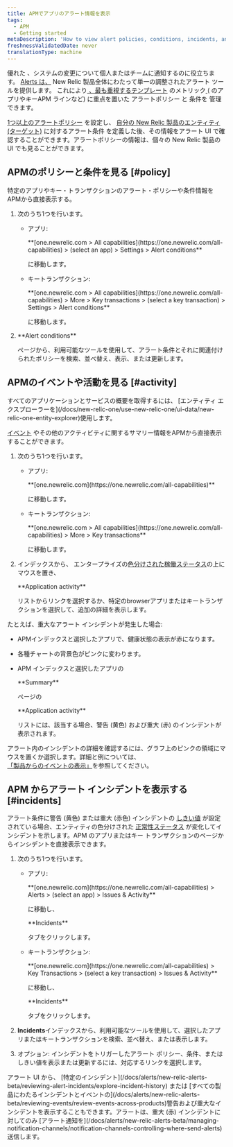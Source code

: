 ```yaml
---
title: APMでアプリのアラート情報を表示
tags:
  - APM
  - Getting started
metaDescription: 'How to view alert policies, conditions, incidents, and other activity and events directly from APM.'
freshnessValidatedDate: never
translationType: machine
---
```


優れた<InlinePopover type="alerts"/> 、システムの変更について個人またはチームに通知するのに役立ちます。 [Alerts は、](/docs/alerts/new-relic-alerts-beta/getting-started/new-relic-alerts) New Relic 製品全体にわたって単一の調整されたアラート ツールを提供します。 これにより[ 、最も重視するテンプレート](/docs/alerts/new-relic-alerts-beta/getting-started/alerts-glossary#alert-policy) [](/docs/alerts/new-relic-alerts-beta/getting-started/alerts-glossary#alert-condition)のメトリック[ ](/docs/alerts/new-relic-alerts-beta/getting-started/alerts-glossary#alert-entity)( のアプリやキーAPM ラインなど) に重点を置いた アラートポリシー と 条件を 管理できます。

[1つ以上のアラートポリシー](/docs/alerts/new-relic-alerts-beta/configuring-alert-policies/name-or-rename-alert-policy) を設定し、 [自分の New Relic ](/docs/alerts/new-relic-alerts-beta/configuring-alert-policies/define-alert-conditions)[製品のエンティティ (ターゲット)](/docs/alerts/new-relic-alerts-beta/configuring-alert-policies/select-product-targets-alert-condition) に対するアラート条件 を定義した後、その情報をアラート UI で確認することができます。アラートポリシーの情報は、個々の New Relic 製品の UI でも見ることができます。

## APMのポリシーと条件を見る [#policy]

特定のアプリやキー・トランザクションのアラート・ポリシーや条件情報をAPMから直接表示する。

1. 次のうち1つを行います。

   * アプリ:

     <DNT>
       **[one.newrelic.com > All capabilities](https://one.newrelic.com/all-capabilities) > (select an app) > Settings > Alert conditions**
     </DNT>

     に移動します。

   * キートランザクション:

     <DNT>
       **[one.newrelic.com > All capabilities](https://one.newrelic.com/all-capabilities) > More > Key transactions > (select a key transaction) > Settings > Alert conditions**
     </DNT>

     に移動します。

2. <DNT>
     **Alert conditions**
   </DNT>

   ページから、利用可能なツールを使用して、アラート条件とそれに関連付けられたポリシーを検索、並べ替え、表示、または更新します。

## APMのイベントや活動を見る [#activity]

<Callout variant="tip">
  すべてのアプリケーションとサービスの概要を取得するには、 [エンティティ エクスプローラーを](/docs/new-relic-one/use-new-relic-one/ui-data/new-relic-one-entity-explorer)使用します。
</Callout>

[イベント](/docs/alerts/new-relic-alerts-beta/getting-started/alerts-glossary#event) やその他のアクティビティに関するサマリー情報をAPMから直接表示することができます。

1. 次のうち1つを行います。

   * アプリ:

     <DNT>
       **[one.newrelic.com](https://one.newrelic.com/all-capabilities)**
     </DNT>

     に移動します。

   * キートランザクション:

     <DNT>
       **[one.newrelic.com > All capabilities](https://one.newrelic.com/all-capabilities) > More > Key transactions**
     </DNT>

     に移動します。

2. インデックスから、 エンタープライズの[色分けされた稼働ステータス](/docs/alerts/new-relic-alerts-beta/getting-started/alerts-glossary#health-status)の上にマウスを置き、

   <DNT>
     **Application activity**
   </DNT>

   リストからリンクを選択するか、特定のbrowserアプリまたはキートランザクションを選択して、追加の詳細を表示します。

たとえば、重大なアラート インシデントが発生した場合:

* APMインデックスと選択したアプリで、健康状態の表示が赤になります。

* 各種チャートの背景色がピンクに変わります。

* APM インデックスと選択したアプリの

  <DNT>
    **Summary**
  </DNT>

  ページの

  <DNT>
    **Application activity**
  </DNT>

  リストには、該当する場合、警告 (黄色) および重大 (赤) のインシデントが表示されます。

アラート内のインシデントの詳細を確認するには、グラフ上のピンクの領域にマウスを置くか選択します。詳細と例については、 [「製品からのイベントの表示」](/docs/alerts/new-relic-alerts-beta/reviewing-events/view-events-their-products)を参照してください。

## APM からアラート インシデントを表示する [#incidents]

アラート条件に警告 (黄色) または重大 (赤色) インシデントの [しきい値](/docs/alerts/new-relic-alerts-beta/getting-started/alerts-glossary#alert-threshold) が設定されている場合、エンティティの色分けされた [正常性ステータス](/docs/alerts/new-relic-alerts-beta/getting-started/alerts-glossary#health-status) が変化してインシデントを示します。APM のアプリまたはキー トランザクションのページからインシデントを直接表示できます。

1. 次のうち1つを行います。

   * アプリ:

     <DNT>
       **[one.newrelic.com](https://one.newrelic.com/all-capabilities) > Alerts > (select an app) > Issues & Activity**
     </DNT>

     に移動し、

     <DNT>
       **Incidents**
     </DNT>

     タブをクリックします。

   * キートランザクション:

     <DNT>
       **[one.newrelic.com](https://one.newrelic.com/all-capabilities) > Key Transactions > (select a key transaction) > Issues & Activity**
     </DNT>

     に移動し、

     <DNT>
       **Incidents**
     </DNT>

     タブをクリックします。

2. <DNT>**Incidents**</DNT>インデックスから、利用可能なツールを使用して、選択したアプリまたはキートランザクションを検索、並べ替え、または表示します。

3. オプション: インシデントをトリガーしたアラート ポリシー、条件、またはしきい値を表示または更新するには、対応するリンクを選択します。

<Callout variant="tip">
  アラート UI から、 [特定のインシデント](/docs/alerts/new-relic-alerts-beta/reviewing-alert-incidents/explore-incident-history) または [すべての製品にわたるインシデントとイベントの](/docs/alerts/new-relic-alerts-beta/reviewing-events/review-events-across-products)警告および重大なインシデントを表示することもできます。アラートは、重大 (赤) インシデントに対してのみ [アラート通知を](/docs/alerts/new-relic-alerts-beta/managing-notification-channels/notification-channels-controlling-where-send-alerts) 送信します。
</Callout>
